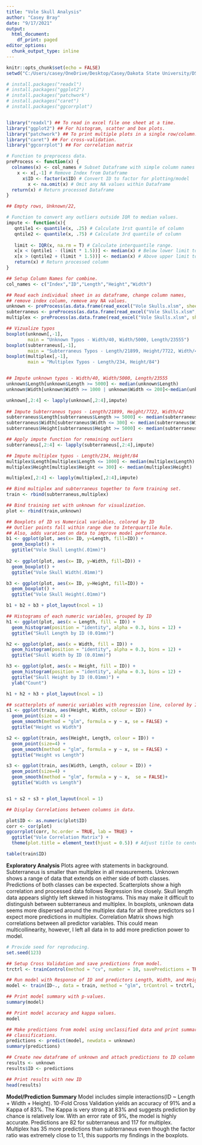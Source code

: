 ---
title: "Vole Skull Analysis"
author: "Casey Bray"
date: "9/17/2021"
output:
  html_document:
    df_print: paged
editor_options:
  chunk_output_type: inline
---

```{r setup/libraries, message=FALSE, warning=FALSE}
knitr::opts_chunk$set(echo = FALSE)
setwd("C:/Users/casey/OneDrive/Desktop/Casey/Dakota State University/DSU Classes/STAT 601/ST-601/Proj 1")

# install.packages("readxl")
# install.packages("ggplot2")
# install.packages("patchwork")
# install.packages("caret")
# install.packages("ggcorrplot")


library("readxl") ## To read in excel file one sheet at a time.
library("ggplot2") ## For histogram, scatter and box plots.
library("patchwork") ## To print multiple plots in a single row/column.
library("caret") ## For cross-validation.
library("ggcorrplot") ## For correlation matrix
```



```{r functions, echo=TRUE}

# Function to preprocess data.
preProcess <- function(x) {
  colnames(x) <- col_names # Subset Dataframe with simple column names
    x <- x[,-1] # Remove Index from Dataframe
      x$ID <- factor(x$ID) # Convert ID to factor for plotting/model
        x <- na.omit(x) # Omit any NA values within Dataframe
  return(x) # Return processed Dataframe
}

## Empty rows, Unknown/22, 

# Function to convert any outliers outside IQR to median values.
impute <- function(x){
   qntile1 <- quantile(x, .25) # Calculate 1rst quantile of column
   qntile2 <- quantile(x, .75) # Calculate 3rd quantile of column
   
   limit <- IQR(x, na.rm = T) # Calculate interquantile range.
   x[x < (qntile1 - (limit * 1.5))] <- median(x) # Below lower limit to median.
   x[x > (qntile2 + (limit * 1.5))] <- median(x) # Above upper limit to median.
   return(x) # Return processed column
}
```




```{r dataset/process, echo=TRUE}
## Setup Column Names for combine.
col_names <- c("Index","ID","Length","Height","Width")

## Read each individual sheet in as dataframe, change column names,
## remove index column, remove any NA values.
unknown <- preProcess(as.data.frame(read_excel("Vole Skulls.xlsm", sheet = 1)))
subterraneus <- preProcess(as.data.frame(read_excel("Vole Skulls.xlsm", sheet = 2)))
multiplex <- preProcess(as.data.frame(read_excel("Vole Skulls.xlsm", sheet = 3)))

## Vizualize typos 
boxplot(unknown[,-1],
        main = "Unknown Typos - Width/40, Width/5000, Length/23555")
boxplot(subterraneus[,-1],
        main = "Subterraneus Typos - Length/21899, Height/7722, Width/42")
boxplot(multiplex[,-1],
        main = "Multiplex Typos - Length/234, Height/84")


## Impute unknown typos - Width/40, Width/5000, Length/23555
unknown$Length[unknown$Length >= 5000] <- median(unknown$Length)
unknown$Width[unknown$Width >= 1000 | unknown$Width <= 200]<-median(unknown$Width)

unknown[,2:4] <- lapply(unknown[,2:4],impute)
  
## Impute Subterraneus typos - Length/21899, Height/7722, Width/42
subterraneus$Length[subterraneus$Length >= 5000] <- median(subterraneus$Length)
subterraneus$Width[subterraneus$Width <= 300] <- median(subterraneus$Width)
subterraneus$Height[subterraneus$Height >= 5000] <- median(subterraneus$Height)

## Apply impute function for remaining outliers
subterraneus[,2:4] <- lapply(subterraneus[,2:4],impute)

## Impute multiplex typos - Length/234, Height/84
multiplex$Length[multiplex$Length <= 1000] <- median(multiplex$Length)
multiplex$Height[multiplex$Height <= 300] <- median(multiplex$Height)

multiplex[,2:4] <- lapply(multiplex[,2:4],impute)

## Bind multiplex and subterraneus together to form training set.
train <- rbind(subterraneus,multiplex)
```


```{r Data Exploration, echo=TRUE}
## Bind training set with unknown for visualization.
plot <- rbind(train,unknown)

## Boxplots of ID vs Numerical variables, colored by ID
## Outlier points fall within range due to Interquartile Rule.
## Also, adds varation on data to improve model performance.
b1 <- ggplot(plot, aes(x= ID, y=Length, fill=ID)) + 
  geom_boxplot() +
  ggtitle("Vole Skull Length(.01mm)")
  
b2 <- ggplot(plot, aes(x= ID, y=Width, fill=ID)) + 
  geom_boxplot() +
  ggtitle("Vole Skull Width(.01mm)")

b3 <- ggplot(plot, aes(x= ID, y=Height, fill=ID)) + 
  geom_boxplot() +
  ggtitle("Vole Skull Height(.01mm)")

b1 + b2 + b3 + plot_layout(ncol = 1)

## Histograms of each numeric variables, grouped by ID
h1 <- ggplot(plot, aes(x = Length, fill = ID)) + 
  geom_histogram(position = "identity", alpha = 0.3, bins = 12) + 
  ggtitle("Skull Length by ID (0.01mm)")

h2 <- ggplot(plot, aes(x = Width, fill = ID)) + 
  geom_histogram(position = "identity", alpha = 0.3, bins = 12) + 
  ggtitle("Skull Width by ID (0.01mm)")

h3 <- ggplot(plot, aes(x = Height, fill = ID)) + 
  geom_histogram(position = "identity", alpha = 0.3, bins = 12) + 
  ggtitle("Skull Height by ID (0.01mm)") + 
  ylab("Count")

h1 + h2 + h3 + plot_layout(ncol = 1)

## scatterplots of numeric variables with regression line, colored by ID.
s1 <- ggplot(train, aes(Height, Width, colour = ID)) +
  geom_point(size = 4) + 
  geom_smooth(method = "glm", formula = y ~ x, se = FALSE) +
  ggtitle("Height vs Width")

s2 <- ggplot(train, aes(Height, Length, colour = ID)) + 
  geom_point(size=4) +
  geom_smooth(method = "glm", formula = y ~ x, se = FALSE) +
  ggtitle("Height vs Length")

s3 <- ggplot(train, aes(Width, Length, colour = ID)) +
  geom_point(size=4) +
  geom_smooth(method = "glm", formula = y ~ x,  se = FALSE)+ 
  ggtitle("Width vs Length")


s1 + s2 + s3 + plot_layout(ncol = 1)

## Display Correlations between columns in data.

plot$ID <- as.numeric(plot$ID)
corr <- cor(plot)
ggcorrplot(corr, hc.order = TRUE, lab = TRUE) +
  ggtitle("Vole Correlation Matrix") +
  theme(plot.title = element_text(hjust = 0.5)) # Adjust title to center

table(train$ID)
```

**Exploratory Analysis**
Plots agree with statements in background. Subterraneus is smaller than multiplex 
in all measurements. Unknown shows a range of data that extends on either side 
of both classes. Predictions of both classes can be expected. Scatterplots show 
a high correlation and processed data follows Regression line closely. Skull length
data appears slightly left skewed in histograms. This may make it difficult to 
distinguish between subterraneus and multiplex. In boxplots, unknown data seems
more dispersed around the multiplex data for all three predictors so I expect more
predictions in multiplex. Correlation Matrix shows high correlations between all
predictor variables. This could mean multicollinearity, however, I left all data in 
to add more prediction power to model. 


```{r Model, echo=TRUE}
# Provide seed for reproducing.
set.seed(123)

## Setup Cross Validation and save predictions from model.
trctrl <- trainControl(method = "cv", number = 10, savePredictions = TRUE)

## Run model with Response of ID and predictors Length, Width, and Height.
model <- train(ID~., data = train, method = "glm", trControl = trctrl, tuneLength = 0)

## Print model summary with p-values. 
summary(model)

## Print model accuracy and kappa values.
model

## Make predictions from model using unclassified data and print summary of 
## classifications.
predictions <- predict(model, newdata = unknown)
summary(predictions)

## Create new dataframe of unknown and attach predictions to ID column
results <- unknown
results$ID <- predictions  

## Print results with new ID
head(results)

```

**Model/Prediction Summary**
Model includes simple interactions(ID ~ Length + Width + Height). 10-Fold Cross 
Validation yields an accuracy of 91% and a Kappa of 83%. The Kappa is very strong
at 83% and suggests prediction by chance is relatively low. With an error rate of 
9%, the model is highly accurate. Predictions are 82 for subterraneus and 117 for 
multiplex. Multiplex has 35 more predictions than subterraneus even though the 
factor ratio was extremely close to 1:1, this supports my findings in the boxplots.



